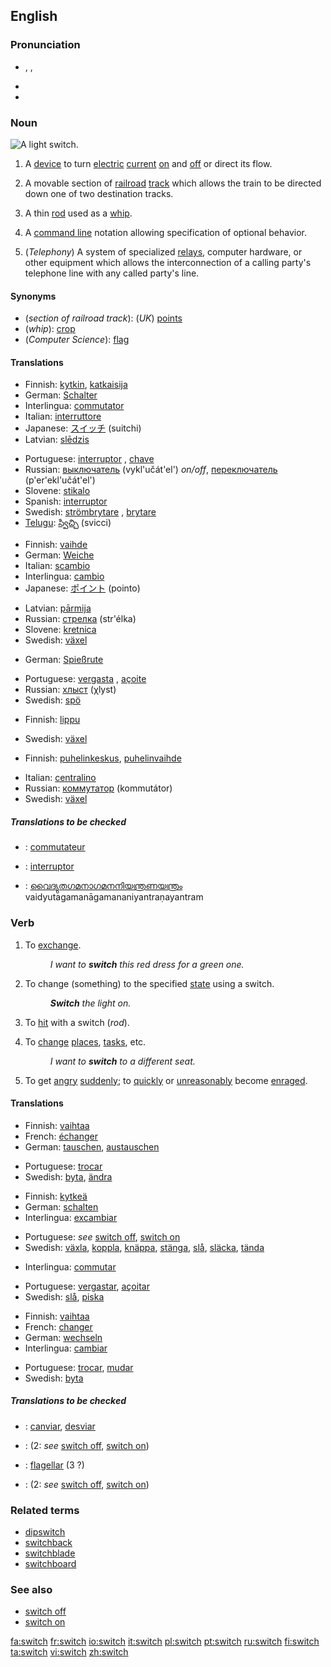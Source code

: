 {{wikipediapl}}
==English==

===Pronunciation===
{{wikipedia}}
*{{enPR|swĭch}}, {{IPA|/swɪtʃ/}}, {{SAMPA|/swItS/}}
*{{audio|en-us-switch.ogg|Audio (US)}}
*{{rhymes|ɪtʃ}}

===Noun===
[[Image:Light switch inside.jpg|thumb|right|A light switch.]]
{{en-noun|es}}

# A [[device]] to turn [[electric]] [[current]] [[turn on|on]] and [[turn off|off]] or direct its flow.
# {{context|railroading|US}} A movable section of [[railroad]] [[track]] which allows the train to be directed down one of two destination tracks.
# A thin [[rod]] used as a [[whip]].
# {{computer science}} A [[CLI|command line]] notation allowing specification of optional behavior.
# (''Telephony'') A system of specialized [[relay]]s, computer hardware, or other equipment which allows the interconnection of a calling party's telephone line with any called party's line.

====Synonyms====
*(''section of railroad track''): (''UK'') [[points]]
*(''whip''): [[crop]]
*(''Computer Science''): [[flag]]

====Translations====
{{trans-top|A device to turn electric current on and off or direct its flow}}
*Finnish: [[kytkin]], [[katkaisija]]
*German: [[Schalter]] {{m}}
*Interlingua: [[commutator]]
*Italian: [[interruttore]]
*Japanese: [[スイッチ]] (suitchi)
*Latvian: [[slēdzis]] {{m}}
{{trans-mid}}
*Portuguese: [[interruptor]] {{m}}, [[chave]] {{f}}
*Russian: [[выключатель]] (vykl'učát'el') {{m}} ''on/off'', [[переключатель]] (p'er'ekl'učát'el') {{m}}
*Slovene: [[stikalo]] {{n}}
*Spanish: [[interruptor]] {{m}}
*Swedish: [[strömbrytare]] {{c}}, [[brytare]] {{c}}
*[[Telugu]]: [[స్విచ్చి]] (svicci)
{{trans-bot}}

{{trans-top|A movable section of railroad track}}
*Finnish: [[vaihde]]
*German: [[Weiche]] {{f}}
*Italian: [[scambio]] {{m}}
*Interlingua: [[cambio]]
*Japanese: [[ポイント]] (pointo)
{{trans-mid}}
*Latvian: [[pārmija]] {{f}}
*Russian: [[стрелка]] (str'élka) {{f}}
*Slovene: [[kretnica]] {{f}}
*Swedish: [[växel]] {{c}}
{{trans-bot}}

{{trans-top|A thin rod used as a whip}}
*German: [[Spießrute]] {{f}}
{{trans-mid}}
*Portuguese: [[vergasta]] {{f}}, [[açoite]] {{m}}
*Russian: [[хлыст]] (χlyst) {{m}}
*Swedish: [[spö]] {{n}}
{{trans-bot}}

{{trans-top|A command line notation}}
*Finnish: [[lippu]]
{{trans-mid}}
*Swedish: [[växel]] {{c}}
{{trans-bot}}

{{trans-top|A system  which allows the interconnection of a calling party's telephone line with any called party's line}}
*Finnish: [[puhelinkeskus]], [[puhelinvaihde]]
{{trans-mid}}
*Italian: [[centralino]] {{m}}
*Russian: [[коммутатор]] (kommutátor) {{m}}
*Swedish: [[växel]] {{c}}
{{trans-bot}}

=====Translations to be checked=====
{{checktrans}}
{{top}}
*{{ttbc|French}}: [[commutateur]] {{m}}
*{{ttbc|Interlingua}}: [[interruptor]]
*{{ttbc|Malayalam}}: [[വൈദ്യുതഗമനാഗമനനിയന്ത്രണയന്ത്രം]] vaidyutagamanāgamananiyantraṇayantram
{{mid}}
{{bottom}}

===Verb===
{{en-verb|switch|es}}

# {{transitive}} To [[exchange]].
#: ''I want to '''switch''' this red dress for a green one.''
# {{transitive}} To change (something) to the specified [[state]] using a switch.
#: '''''Switch''' the light on.''
# {{transitive}} To [[hit]] with a switch (''rod'').
# {{intransitive}} To [[change]] [[place]]s, [[task]]s, etc.
#: ''I want to '''switch''' to a different seat.''
# {{slang}} {{intransitive}} To get [[angry]] [[suddenly]]; to [[quickly]] or [[unreasonably]] become [[enraged]].

====Translations====
{{trans-top|To exchange}}
*Finnish: [[vaihtaa]]
*French: [[échanger]]
*German: [[tauschen]], [[austauschen]]
{{trans-mid}}
*Portuguese: [[trocar]]
*Swedish: [[byta]], [[ändra]]
{{trans-bot}}

{{trans-top|To change (something) to the specified state using a switch}}
*Finnish: [[kytkeä]]
*German: [[schalten]]
*Interlingua: [[excambiar]]
{{trans-mid}}
*Portuguese: ''see'' [[switch off]], [[switch on]]
*Swedish: [[växla]], [[koppla]], [[knäppa]], [[stänga]], [[slå]], [[släcka]], [[tända]]
{{trans-bot}}

{{trans-top|To hit with a switch (''rod'')}}
*Interlingua: [[commutar]]
{{trans-mid}}
*Portuguese: [[vergastar]], [[açoitar]]
*Swedish: [[slå]], [[piska]]
{{trans-bot}}

{{trans-top|To change places / tasks}}
*Finnish: [[vaihtaa]]
*French: [[changer]]
*German: [[wechseln]]
*Interlingua: [[cambiar]]
{{trans-mid}}
*Portuguese: [[trocar]], [[mudar]]
*Swedish: [[byta]]
{{trans-bot}}

=====Translations to be checked=====
{{checktrans}}
{{top}}
*{{ttbc|Catalan}}: [[canviar]], [[desviar]]
*{{ttbc|French}}: (2: ''see'' [[switch off]], [[switch on]])
{{mid}}
*{{ttbc|Interlingua}}: [[flagellar]] (3 ?)
*{{ttbc|Italian}}: (2: ''see'' [[switch off]], [[switch on]])
{{bottom}}

===Related terms===
*[[dipswitch]]
*[[switchback]]
*[[switchblade]]
*[[switchboard]]

===See also===
*[[switch off]]
*[[switch on]]

[[fa:switch]]
[[fr:switch]]
[[io:switch]]
[[it:switch]]
[[pl:switch]]
[[pt:switch]]
[[ru:switch]]
[[fi:switch]]
[[ta:switch]]
[[vi:switch]]
[[zh:switch]]